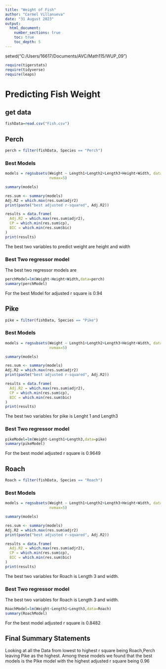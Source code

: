 ```yaml
---
title: "Weight of Fish"
author: "Carmel Villanueva"
date: "31 August 2023"  
output: 
  html_document:
    number_sections: true
    toc: true
    toc_depth: 5
---
```


 setwd("C:/Users/16617/Documents/AVC/Math115/WUP_09")

```r
require(tigerstats)
require(tidyverse)
require(leaps)
```

# Predicting Fish Weight
## get data
```r
fishData=read.csv("Fish.csv")
```


## Perch
```r
perch = filter(fishData, Species == "Perch")
```

### Best Models
```r
models = regsubsets(Weight ~ Length1+Length2+Length3+Height+Width, data=perch,
                    nvmax=5)

summary(models)

res.sum <- summary(models)
Adj.R2 = which.max(res.sum$adjr2)
print(paste("best adjusted r-squared", Adj.R2))

results = data.frame(
  Adj.R2 = which.max(res.sum$adjr2),
  CP = which.min(res.sum$cp),
  BIC = which.min(res.sum$bic)
)
print(results)

```

The best two variables to predict weight are height and width


### Best Two regressor model
The best two regressor models are



```r
perchModel=lm(Weight~Height+Width,data=perch)
summary(perchModel)
```

For the best Model for adjusted r square is 0.94

## Pike
```r
pike = filter(fishData, Species == "Pike")
```

### Best Models
```r
models = regsubsets(Weight ~ Length1+Length2+Length3+Height+Width, data=pike,
                    nvmax=5)

summary(models)

res.sum <- summary(models)
Adj.R2 = which.max(res.sum$adjr2)
print(paste("best adjusted r-squared", Adj.R2))

results = data.frame(
  Adj.R2 = which.max(res.sum$adjr2),
  CP = which.min(res.sum$cp),
  BIC = which.min(res.sum$bic)
)
print(results)

```

The best two variables for pike is Lenght 1 and Length3

### Best Two regressor model
```r
pikeModel=lm(Weight~Length1+Length3,data=pike)
summary(pikeModel)
```
For the best model adjusted r square is 0.9649


## Roach
```r
Roach = filter(fishData, Species == "Roach")
```

### Best Models
```r
models = regsubsets(Weight ~ Length1+Length2+Length3+Height+Width, data=Roach,
                    nvmax=5)

summary(models)

res.sum <- summary(models)
Adj.R2 = which.max(res.sum$adjr2)
print(paste("best adjusted r-squared", Adj.R2))

results = data.frame(
  Adj.R2 = which.max(res.sum$adjr2),
  CP = which.min(res.sum$cp),
  BIC = which.min(res.sum$bic)
)
print(results)

```
The best two variables for Roach is Length 3 and width.




### Best Two regressor model



The best two variables for Roach is Length 3 and width.

```r
RoachModel=lm(Weight~Length1+Length3,data=Roach)
summary(RoachModel)
```
For the best model adjusted r square is 0.8482

## Final Summary Statements

Looking at all the Data from lowest to highest r square being Roach,Perch leaving Pike as the highest. Among these models we found that the best models is the Pike model with the highest adjusted r square being 0.96


